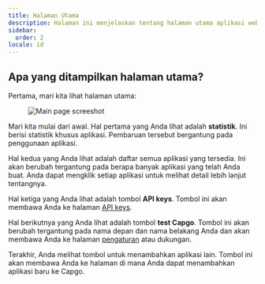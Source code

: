 ```yaml
---
title: Halaman Utama
description: Halaman ini menjelaskan tentang halaman utama aplikasi web
sidebar:
  order: 2
locale: id
---
```


## Apa yang ditampilkan halaman utama?

Pertama, mari kita lihat halaman utama:
<figure><img src="/main-page.webp" alt="Main page screeshot" /><figcaption></figcaption></figure>

Mari kita mulai dari awal. Hal pertama yang Anda lihat adalah **statistik**. Ini berisi statistik khusus aplikasi. Pembaruan tersebut bergantung pada penggunaan aplikasi.

Hal kedua yang Anda lihat adalah daftar semua aplikasi yang tersedia. Ini akan berubah tergantung pada berapa banyak aplikasi yang telah Anda buat. Anda dapat mengklik setiap aplikasi untuk melihat detail lebih lanjut tentangnya.

Hal ketiga yang Anda lihat adalah tombol **API keys**. Tombol ini akan membawa Anda ke halaman [API keys](/docs/webapp/api-keys/).

Hal berikutnya yang Anda lihat adalah tombol **test Capgo**. Tombol ini akan berubah tergantung pada nama depan dan nama belakang Anda dan akan membawa Anda ke halaman [pengaturan](/docs/webapp/settings/) atau dukungan.

Terakhir, Anda melihat tombol untuk menambahkan aplikasi lain. Tombol ini akan membawa Anda ke halaman di mana Anda dapat menambahkan aplikasi baru ke Capgo.